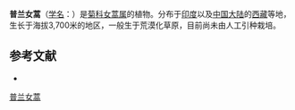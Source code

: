 {{Speciesbox
| name = 普兰女蒿
| status = 
| status_system = 
| image = 
| genus = Hippolytia
| species = senecioinis
| authority = (Jak. ex Bess.) Poljak.
}}

'''普兰女蒿'''（[[学名|学名]]：{{lang|la|''Hippolytia senecioinis''}}）是[[菊科|菊科]][[女蒿属|女蒿属]]的植物。分布于[[印度|印度]]以及[[中国大陆|中国大陆]]的[[西藏|西藏]]等地，生长于海拔3,700米的地区，一般生于荒漠化草原，目前尚未由人工引种栽培。

== 参考文献 ==
<div class="references-small">
* {{cite web| url =http://www.bioinfo.cn/db05/KmzwSpecies.php?action=view&id=4897| title =普兰女蒿| work =《中国高等植物数据库全库》| publisher =中国科学院微生物研究所| author =昆明植物研究所| accessdate =2009-02-25| deadurl =yes| archiveurl =https://web.archive.org/web/20160305065320/http://www.bioinfo.cn/db05/KmzwSpecies.php?action=view&id=4897| archivedate =2016-03-05}}
</div>

[[Category:女蒿属|普兰女蒿]]


{{植物小作品}}